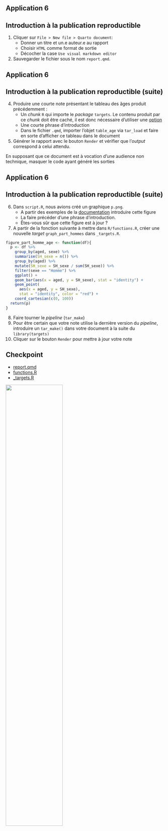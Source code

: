 ## Application 6

:::{.callout-tip collapse="true" icon=false}
## Introduction à la publication reproductible

1. Cliquer sur `File > New file > Quarto document`:
    + Donner un titre et un.e auteur.e au rapport
    + Choisir `HTML` comme format de sortie
    + Décocher la case `Use visual markdown editor`
2. Sauvegarder le fichier sous le nom `report.qmd`.

:::

## Application 6

:::{.callout-tip collapse="true" icon=false}
## Introduction à la publication reproductible (suite)

4. Produire une courte note présentant le tableau des âges produit précédemment :
    + Un _chunk_ `R` qui importe le _package_ `targets`. Le contenu produit par ce _chunk_ doit être caché, il est donc nécessaire d'utiliser une [option](https://quarto.org/docs/computations/execution-options.html)
    + Une courte phrase d'introduction
    + Dans le fichier `.qmd`, importer l'objet `table_age` via `tar_load` et faire en sorte d'afficher ce tableau dans le document
    
5. Générer le rapport avec le bouton `Render` et vérifier que l'*output* correspond à celui attendu.

:::

::: {.callout-important}
En supposant que ce document est à vocation d'une audience non technique, masquer le code ayant généré les sorties
:::

## Application 6 {.smaller}

:::{.callout-tip collapse="true" icon=false}
## Introduction à la publication reproductible (suite)

6. Dans `script.R`, nous avions créé un graphique `p.png`. 
    + A partir des exemples de la [documentation](https://quarto.org/docs/authoring/figures.html)
introduire cette figure
    + La faire précéder d'une phrase d'introduction.
    + Êtes-vous sûr que cette figure est à jour ?

7. A partir de la fonction suivante à mettre dans `R/functions.R`, 
créer une nouvelle _target_ `graph_part_hommes` dans `_targets.R`.

```r
figure_part_homme_age <- function(df){
  p <- df %>%
    group_by(aged, sexe) %>%
    summarise(SH_sexe = n()) %>%
    group_by(aged) %>%
    mutate(SH_sexe = SH_sexe / sum(SH_sexe)) %>%
    filter(sexe == "Homme") %>%
    ggplot() +
    geom_bar(aes(x = aged, y = SH_sexe), stat = "identity") +
    geom_point(
      aes(x = aged, y = SH_sexe),
      stat = "identity", color = "red") +
    coord_cartesian(c(0, 100))
  return(p)
}
```

8. Faire tourner le _pipeline_ (`tar_make`)
9. Pour être certain que votre note utilise la dernière version du _pipeline_, introduire
un `tar_make()` dans votre document à la suite du `library(targets)`
10. Cliquer sur le bouton `Render` pour mettre à jour votre note
:::


## Checkpoint

::: {layout=[30,70]}

- [report.qmd](https://raw.githubusercontent.com/InseeFrLab/formation-bonnes-pratiques-R/main/R/checkpoints/application6/report.qmd)
- [functions.R](https://raw.githubusercontent.com/InseeFrLab/formation-bonnes-pratiques-R/main/R/checkpoints/application6/functions.R)
- [_targets.R](https://raw.githubusercontent.com/InseeFrLab/formation-bonnes-pratiques-R/main/R/checkpoints/application6/_targets.R)

![](checkpoint.jpg){width=60%}
:::